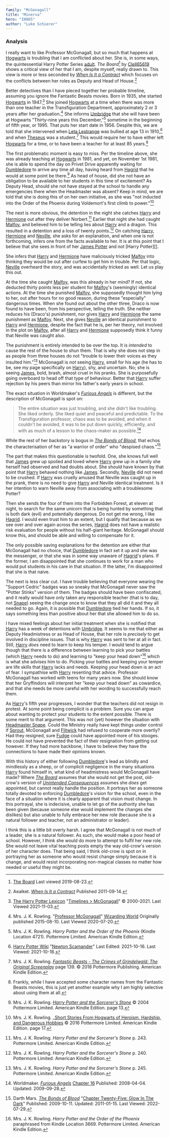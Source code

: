 ```yaml
---
family: "McGonagall"
title: "Minerva"
hero: "I0065"
author: "Luke Schierer"
---
```



### Analysis

I really want to like Professor McGonagall, but so much that happens at
[Hogwarts][] is troubling that I am conflicted about her. She is, in some ways,
the quintessential Harry Potter Series [adult].  _The Board_[^190823-1] by
[Clell65619][dmffan] shows a critical view of her that I am, despite myself,
really drawn to.  This view is more or less seconded by _[When Is It a
Contract][WIIAC]_ which focuses on the conflicts between her roles as Deputy and
Head of House.[^210322-2]

[adult]: <../../notes/adults>

Better detectives than I have pieced together her probable timeline, assuming
you ignore the Fantastic Beasts movies.  Born in 1935, she started [Hogwarts][]
in 1947.[^211103-1]  She joined [Hogwarts] at a time when there was more than one
teacher in the Transfiguration Department, approximately 2 or 3 years after her
graduation.[^200720-7]  She informs [Umbridge] that she will have been at Hogwarts
"Thirty-nine years this December,"[^200720-8] sometime in the beginning of fifth
year, or 1995. That puts her start date in 1956.  Despite this, we are told that
she intervened when [Leta Lestrange][LL2] was bullied at age 13 in
1910,[^211018-1] and when [Theseus][TS1] was a student.[^211018-2]  This would
require her to have either left [Hogwarts] for a time, or to have been a teacher
for at least 85 years.[^211018-3]

[LL2]: <../../lestrange/leta>

[Umbridge]: <../../umbridge/delores_jane>

[TS1]: <../../scamander/theseus>


The first problematic moment is easy to miss.  Per the timeline above, she was
already teaching at [Hogwarts][] in 1981, and yet, on November 1st 1981, she is
able to spend the day on Privet Drive apparently waiting for [Dumbledore][AD1]
to arrive any time all day, having heard from [Hagrid][] that he would at some
point be there.[^220927-5]  As head of house, did she not have an obligation to
be available to her students in this time of excitement?  As Deputy Head,
should she not have stayed at the school to handle any emergencies there when
the Headmaster was absent?  Keep in mind, we are told that she is doing this of
on her own initiative, as she was "not inducted into the Order of the Phoenix
during Voldemort's first climb to power."[^220927-6]

[^220927-5]: Mrs. J. K. Rowling.
   _[Harry Potter and the Sorcerer's Stone](https://www.librarything.com/work/5403381/book/225886281)_
   © 2004 Pottermore Limited. American Kindle Edition. page 13.

[^220927-6]: Mrs. J. K. Rowling. 
   _[Short Stories From Hogwarts of Heroism, Hardship, and Dangerous Hobbies](https://www.librarything.com/work/18275508/book/226231606)
   © 2016 Pottermore Limited. American Kindle Edition. page 17. 

The next is more obvious, the detention in the night she catches [Harry][]
and [Hermione][] out after they deliver Norbert.[^210429-1] Earlier that
night she had caught [Malfoy][Draco], and believed him to be telling lies about
[Harry][] and a dragon.  This resulted in a detention and a loss of twenty
points.[^210429-2] On catching [Harry][], [Hermione][] and [Neville][], she
asks for an explanation, and when one is not forthcoming, infers one from the
facts available to her.  It is at this point that I believe that she sees in
front of her [James Potter][James] and not [Harry Potter][]. 

She infers that [Harry][] and [Hermione][] have maliciously tricked
[Malfoy][Draco] into thinking they would be out after curfew to get him in
trouble.  Per that logic, [Neville][] overheard the story, and was accidentally
tricked as well.  Let us play this out.

At the time she caught [Malfoy][Draco], was this already in her mind? If not, she
deducted thirty points less per student for [Malfoy][Draco]'s (seemingly) identical
actions.  At the time she punished [Malfoy][Draco], she supposedly thought him lying
to her, out after hours for no good reason, during these "especially" dangerous
times.  When she found out about the other three, Draco is now found to have
been, from his perspective, telling the truth.  She neither reduces his
(Draco's) punishment, nor gives [Harry][] and [Hermione][] the same punishment
as [Malfoy][Draco].  Next, she gives [Neville][] an identical punishment to [Harry][]
and [Hermione][], despite the fact that he is, per her theory, not involved in
the plot on [Malfoy][Draco], after all [Harry][] and [Hermione][] supposedly think it
funny that Neville was caught also.  

The punishment is entirely intended to be over the top.  It is *intended* to
cause the rest of the house to shun them.  That is why she does not step in as
people from three houses do not "trouble to lower their voices as they insulted
him."[^210504-2]  McGonagall is *not* seeing [Harry][], small for his age (he
has to be, see my page specifically on [Harry][]), shy, and uncertain.  No; she
is seeing [James][], bold, brash, almost cruel in his pranks.  She is
purposefully going overboard to head off that type of behaviour.  Better that
[Harry][] suffer rejection by his peers than mirror his father's early years in
school.  

[James]: <../../potter/james>

The exact situation in Worldmaker's _[Furious Angels][WMFA1]_ is different, but
the description of McGonagall is spot on:

> The entire situation was just troubling, and she didn't like troubling.  She
> liked orderly. She liked quiet and peaceful and predictable.  To the
> Transfiguration professor, chaos was to be avoided, and when it couldn't be
> avoided, it was to be put down quickly, efficiently, and with as much of a
> lesson to the chaos-maker as possible.[^210922-2]

While the rest of her backstory is bogus in _[The Bonds of Blood][TBoB]_, that
echos the characterisation of her as "a warrior of order" who "despised
chaos."[^220729-2]

The part that makes this questionable is twofold.  One, she knows full well that
[James][] grew up spoiled and loved where [Harry][] grew up in a family she
herself had observed and had doubts about.  She should have known by that point
that [Harry][] behaved nothing like [James][].  Secondly, [Neville] did not
need to be crushed.  If [Harry][] was cruelly amused that Neville was caught up
in the prank, there is no need to give [Harry][] and Neville identical
treatment.  Is it her intention to warn Neville away from associating with a
troublesome Potter?

Then she sends the four of them into the Forbidden Forest, at eleven at night,
to search for the same unicorn that is being hunted by something that is both
dark (evil) and potentially dangerous.  Do not get me wrong, I like [Hagrid].
I would even trust him to an extent, but I qualify that because as we see over
and over again across the series, [Hagrid] does not have a realistic risk
evaluation for people without his half-giant heritage.  McGonagall should know
this, and should be able and willing to compensate for it.  

[Hagrid]: <../../hagrid/rubeus>

The only possible saving explanations for the detention are either that
McGonagall had no choice, that [Dumbledore][AD1] in fact set it up and she was
the messenger, or that she was in some way unaware of [Hagrid]'s plans.  If the
former, I am disappointed that she continues to work for a man who would put
students in his care in that situation.  If the latter, I'm disappointed that
she is that naive. 

The next is less clear cut.  I have trouble believing that everyone wearing the
"Support Cedric" badges was so sneaky that McGonagall never saw the "Potter
Stinks" version of them.  The badges should have been confiscated, and it really
would have only taken any responsible teacher (that is to day, not [Snape][])
seeing the change once to know that they all did it and they all needed to go.
Again, it is possible that [Dumbledore][AD1] tied her hands.  If so, it says
something less than positive about her that she allowed him to do so.

I have mixed feelings about her initial treatment when she is notified that
[Harry][] has a week of detentions with [Umbridge].  It seems to me that either
as Deputy Headmistress or as Head of House, that her role is *precisely* to get
involved in discipline issues.  That is why [Harry][] was sent to her at all in
fact.  Still, [Harry][] *does* need to learn to keep his temper.  I would tend
to argue though that there is a difference between learning to pick your battles
(which [Harry][] needs to do) and learning to "keep your head down"[^210429-3]
which is what she advises him to do.  Picking your battles and keeping your
temper are life skills that [Harry] lacks and needs.  Keeping your head down is
an act of fear.  I sympathise with [Harry][] resenting that advice.  Professor
McGonagall has worked with teens for many years now.  She should know that her
Gryffindors will interpret her "keep your head down" as cowardice, and that she
needs be more careful with her wording to successfully reach them. 

As [Harry][]'s fifth year progresses, I wonder that the teachers did not resign
in protest.  At some point being complicit is a problem.  Sure you can argue
about wanting to protect your students to the extent possible.  There is some
merit to that argument.  This was not (yet) however the situation with
[Headmaster Snape][Snape].  Could the Ministry really have kept things under
control if [Sprout], McGonagall and [Flitwick] had refused to cooperate more
overtly?  Had they resigned, sure [Fudge] could have appointed more of his
stooges.  He could not have prevented the fact of their resignation from
getting out however.  If they had more backbone, I have to believe they have
the connections to have made their opinions known. 

[Sprout]: <../../sprout/pomona>

[Flitwick]: <../../flitwick/filus>

[Fudge]: <../../fudge/cornelius_oswald>

With this history of either following [Dumbledore][AD1]'s lead as blindly and
mindlessly as a sheep, or of complicit negligence in the many situations
[Harry][] found himself in, what kind of headmistress would McGonagall have
made?  Where _[The Board][CTB2]_ assumes that she would not get the post,
old-crow's version of _[Unintended Consequences][OCUC1]_ assumes she *does* get
appointed, but cannot really handle the position.  It portrays her as someone
totally devoted to enforcing [Dumbledore][AD1]'s vision for the school, even in
the face of a situation where it is clearly apparent that vision must change.
In this portrayal, she is indecisive, unable to let go of the authority she has
been given (because someone else would implement the changes she dislikes) but
also unable to fully embrace her new role (because she is a natural follower
and teacher, not an administrator or leader).  

I think this is a little bit overly harsh.  I agree that McGonagall is not much
of a leader, she is a natural follower.  As such, she would make a poor head of
school.  However, I think she would do more to attempt to fulfil her new role.
She would not leave vital teaching posts empty the way old-crow's version of her
character does.  That being said, I think old-crow is spot on in portraying her
as someone who would resist change simply because it is change, and would resist
incorporating non-magical classes no matter how needed or useful they might be. 

[Snape]: <../../snape/severus>

[James]: <../../potter/james>

[Neville]: <../../longbottom/neville>

[Draco]: <../../malfoy/draco_lucius>

[Harry]: <../../potter/harry_james>

[Hermione]: <../../granger/hermione_jean>

[RBW1]: <../../weasley/ronald_bilius>

[AD1]: <../../dumbledore/albus_percival_wulfric_brian>

[Hogwarts]: <../../../hogwarts>

[OCUC1]: https://www.fanfiction.net/s/13903544/

[CTB2]: https://archiveofourown.org/works/156533

[WMFA1]: https://www.fanfiction.net/s/4175909

[TBoB]: https://www.fanfiction.net/s/5435295

[^220729-2]: Darth Mars.
    _[The Bonds of Blood][TBoB]_
    "[Chapter Twenty-Five: Glow In The Dark](https://www.fanfiction.net/s/5435295/25/The-Bonds-of-Blood)"
    Published: 2009-10-11. Updated: 2011-01-15. Last Viewed: 2022-07-29.

[^211103-1]: [The Harry Potter Lexicon](https://www.hp-lexicon.org/)
    "[Timelines > McGonagall](https://www.hp-lexicon.org/timeline/character-timelines/mcgonagall/)"
    © 2000-2021. Last Viewed 2021-11-03.

[^210922-2]: Worldmaker.
    _[Furious Angels](https://www.fanfiction.net/s/4175909)_
    [Chapter 16](https://www.fanfiction.net/s/4175909/16/Furious-Angels)
    Published: 2008-04-04. Updated: 2009-09-28. 

[^210504-2]: Mrs. J. K. Rowling. _Harry Potter and the Sorcerer's Stone_
    p. 245. Pottermore Limited. American Kindle Edition. 

[^210429-1]: Mrs. J. K. Rowling. _Harry Potter and the Sorcerer's Stone_
    p. 243. Pottermore Limited. American Kindle Edition. 

[^210429-2]: Mrs. J. K. Rowling. _Harry Potter and the Sorcerer's Stone_
    p. 240. Pottermore Limited. American Kindle Edition. 

[^210429-3]: Mrs. J. K. Rowling. _Harry Potter and the Order of the Phoenix_
    paraphrased from Kindle Location 3669. Pottermore Limited. American Kindle Edition. 

[dmffan]: https://deluded-musings.fanficauthors.net

[^210322-2]: Aealket.
    _[When Is It a Contract](https://www.fanfiction.net/s/7382549)_ Published 2011-09-14. 

[WIIAC]: https://www.fanfiction.net/s/7382549

[^190823-1]: [The Board](https://deluded-musings.fanficauthors.net/The_Board/The_Board/)
    Last viewed 2019-08-23.

[^200720-7]: Mrs. J. K. Rowling. 
    "[Professor McGonagall](https://www.wizardingworld.com/writing-by-jk-rowling/professor-mcgonagall)"
    [Wizarding World](https://www.wizardingworld.com/) Originally published
    2015-08-10.  Last Viewed 2020-07-20.

[^200720-8]:  Mrs. J. K. Rowling. _Harry Potter and the Order of the Phoenix_ 
    (Kindle Location 4721). Pottermore Limited. American Kindle Edition. 

[^211018-1]: [Harry Potter Wiki](https://harrypotter.fandom.com/wiki)
    "[Newton Scamander](https://harrypotter.fandom.com/wiki/Newton_Scamander)"
    Last Edited: 2021-10-16. Last Viewed: 2021-10-18. 

[^211018-2]: Mrs. J. K. Rowling. 
    _[Fantastic Beasts - The Crimes of Grindelwald: The Original
    Screenplay](https://www.goodreads.com/book/show/39330961-fantastic-beasts---the-crimes-of-grindelwald)_
    page 139. © 2018 Pottermore Publishing. American Kindle Edition.

[^211018-3]: Frankly, while I have accepted some character names from
    the Fantastic Beasts movies, this is just yet another example why I am
    highly selective about using them at all.  
